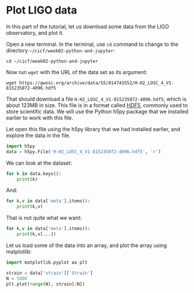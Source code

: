 # Plot LIGO data

In this part of the tutorial, let us download some data from the LIGO
observatory, and plot it.  

Open a new terminal. In the terminal, use `cd` command to change to
the directory `~/cicf/week02-python-and-jupyter`:

```shell
cd ~/cicf/week02-python-and-jupyter
```

Now run `wget` with the URL of the data set as its argument:

```shell
wget https://gwosc.org/archive/data/S5/814743552/H-H2_LOSC_4_V1-815235072-4096.hdf5
```

That should download a file `H-H2_LOSC_4_V1-815235072-4096.hdf5`,
which is about 123MB in size.  This file is in a format called [HDF5],
commonly used to store scientific data.  We will use the Python h5py
package that we installed earlier to work with this file.

[HDF5]: https://en.wikipedia.org/wiki/Hierarchical_Data_Format

Let open this file using the h5py library that we had installed
earlier, and explore the data in the file.

```python
import h5py
data = h5py.File('H-H2_LOSC_4_V1-815235072-4096.hdf5', 'r')
```

We can look at the dataset:

```python
for k in data.keys():
    print(k)
```

And:

```python
for k,v in data['meta'].items():
    print(k,v)
```

That is not quite what we want:

```python
for k,v in data['meta'].items():
    print(k,v[...])
```

Let us load some of the data into an array, and plot the array using
matplotlib:

```python
import matplotlib.pyplot as plt

strain = data['strain']['Strain']
N = 5000
plt.plot(range(N), strain[:N])
```

